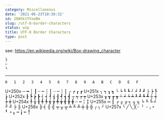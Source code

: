 ```yaml
---
category: Miscellaneous
date: '2021-06-23T10:38:32'
id: 20WSk1YVxeBm
slug: /utf-8-border-characters
status: wip
title: UTF-8 Border Characters
type: post
---
```


see: https://en.wikipedia.org/wiki/Box-drawing_character



```bash
├
─ 
└
```



----

	0	1	2	3	4	5	6	7	8	9	A	B	C	D	E	F
U+250x	─	━	│	┃	┄	┅	┆	┇	┈	┉	┊	┋	┌	┍	┎	┏
U+251x	┐	┑	┒	┓	└	┕	┖	┗	┘	┙	┚	┛	├	┝	┞	┟
U+252x	┠	┡	┢	┣	┤	┥	┦	┧	┨	┩	┪	┫	┬	┭	┮	┯
U+253x	┰	┱	┲	┳	┴	┵	┶	┷	┸	┹	┺	┻	┼	┽	┾	┿
U+254x	╀	╁	╂	╃	╄	╅	╆	╇	╈	╉	╊	╋	╌	╍	╎	╏
U+255x	═	║	╒	╓	╔	╕	╖	╗	╘	╙	╚	╛	╜	╝	╞	╟
U+256x	╠	╡	╢	╣	╤	╥	╦	╧	╨	╩	╪	╫	╬	╭	╮	╯
U+257x	╰	╱	╲	╳	╴	╵	╶	╷	╸	╹	╺	╻	╼	╽	╾	╿